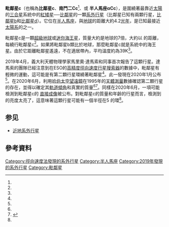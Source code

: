 {{short description|Exoplanet}}
{{Infobox planet
| extrasolarplanet   = yes
| name               =毗鄰星c
| image              = File:Proxima planetary system.svg
| image_size         = <!-- Overrides image size default of 225px -->
| image_alt          = 
| caption            = 示意图：毗邻星b和毗邻星c围绕毗邻星的轨道示意图
| apsis              = astron
| discovery_ref      = <ref name="Damasso2020" />
| discoverer         = 馬里奧·達馬索（Mario Damasso）等人
| discovery_site     = [[高精度徑向速度行星搜索器|HARPS]]
| discovered         = January 2020
| discovery_method   = [[都卜勒光譜學|逕向速度]]
| alt_names          = <!--(Any alternative names for the body)-->
| periastron         = 
| apoastron          = 
| semimajor          = {{val|1.489|0.049}} [[天文單位|AU]]<ref name="Kervella2020" />
| avg_speed          = <!--(Average orbital speed)-->
| eccentricity       = {{val|0.04|0.01}}<ref name="BenedictMcArthur2020" />
| period             = {{val|1928|20}} [[天|d]]<ref name="BenedictMcArthur2020" />
| inclination        = {{val|133|1}}<ref name="BenedictMcArthur2020" />
| angular_dist       = 
| asc_node           = {{val|331|1}}<ref name="BenedictMcArthur2020" />
| long_periastron    = {{val|-4|4}}<ref name="BenedictMcArthur2020" />
| time_periastron    = {{val|2456202|21}}<ref name="BenedictMcArthur2020" />
| semi-amplitude     = {{val|1.1|0.2}}<ref name="BenedictMcArthur2020" />
| star               = [[Proxima_Centauri|Proxima Centauri]]
| mean_radius        = <!--(For planets & large, spheroidal minor planets)-->
| surface_area       = 
| volume             = 
| density            = 
| mass               = {{val|7|1}} {{Earth mass|link=y}}<ref name="BenedictMcArthur2020" />
| surface_grav       = <!--Equatorial surface gravity-->
| moment_of_inertia_factor = 
| escape_velocity    = 
| albedo             = 
| single_temperature = {{convert|39|K|C F}}<ref name="Damasso2020" />
}}

'''毗鄰星c'''（也稱為'''比鄰星c'''、'''南門二Cc'''<ref name="Kervella2020"/>、或 '''半人馬座αCc'''），是圍繞著最靠近[[太陽|太陽]]的[[恆星系統|三合星]]系統中的[[紅矮星|紅矮星]]──[[比鄰星|比鄰星]]的一顆[[系外行星|系外行星]]（比鄰星已知有兩顆行星，[[比鄰星b|比鄰星b]]和[[比鄰星d|比鄰星d]]）。它位在[[半人馬座|半人馬座]]，與[[地球|地球]]的距離大約4.2[[光年|光年]]，是已知最接近[[太陽系|太陽系]]的{{link-en|系外行星|List of nearest exoplanets}}之一。

毗鄰星c是一顆[[超級地球|超級地球]]或[[迷你海王星|迷你海王星]]，質量大約是地球的7倍，大約以{{convert|1.49|AU|km}} 的距離，每{{convert|1928|days|years}}繞行毗鄰星c<ref name="BenedictMcArthur2020" />。如果將毗鄰星b類比於地球，那麼毗鄰星c就是系統中的海王星。由於它距離毗鄰星遙遠，不在適居帶內，平均溫度約為39K<ref name="Damasso2020" />。

2019年4月，義大利天體物理學家馬里奧·達馬索和同事首次報告了這顆行星。達馬索的團隊已經注意到在ESO的[[高精度徑向速度行星搜索器|高精度徑向速度行星搜索器]]的數據中，毗鄰星有輕微的運動，這可能是有第二顆行星環繞著毗鄰星<ref name="SA-20190412" />。此一發現在2020年1月公布<ref name="Damasso2020" />。在2020年6月，利用[[哈伯太空望遠鏡|哈伯太空望遠鏡]]在1995年的[[天體測量|天體測量]]數據確認第二顆行星的存在，並得以確定其[[軌道傾角|軌道傾角]]和真實的質量<ref name="BenedictMcArthur2020" /><ref name="McDonald">{{cite web |url=https://mcdonaldobservatory.org/news/releases/20200602 |title=Texas Astronomer Uses 25-year-old Hubble Data to Confirm Planet Proxima Centauri c |last=Benedict |first=Fritz |date=June 2, 2020 |website=McDonald Observatory |publisher=University of Texas |accessdate=2020-08-25 |archive-date=2020-06-07 |archive-url=https://web.archive.org/web/20200607114736/https://mcdonaldobservatory.org/news/releases/20200602 |dead-url=no }}</ref>。同樣在2020年6月，一項可能檢測到毗鄰星c的 [[系外行星偵測法|直接成像]]被公布。對毗鄰星c的質量和年齡的行星而言，檢測到的亮度太亮了，這意味著這顆行星可能有一個半徑在5 {{Jupiter radius|link=y}}的環<ref name="Gratton2020" />。

== 参见 ==
* [[近地系外行星|近地系外行星]]

== 參考資料 ==
{{reflist|refs=
<ref name="SA-20190412">{{cite magazine
 |title        = A Second Planet May Orbit Earth's Nearest Neighboring Star
 |url          = https://www.scientificamerican.com/article/a-second-planet-may-orbit-earths-nearest-neighboring-star/
 |magazine     = Scientific American
 |first        = Lee
 |last         = Billings
 |date         = April 12, 2019
 |accessdate   = April 12, 2019
 |archive-date = 2021-01-20
 |archive-url  = https://web.archive.org/web/20210120004836/https://www.scientificamerican.com/article/a-second-planet-may-orbit-earths-nearest-neighboring-star/
 |dead-url     = no
}}</ref>
<ref name="Damasso2020">{{cite journal
 |last1          = Damasso
 |first1         = Mario
 |displayauthors = etal
 |title          = A low-mass planet candidate orbiting Proxima Centauri at a distance of 1.5 AU
 |journal        = [[Science_Advances|Science Advances]]
 |date           = January 2020
 |volume         = 6
 |issue          = 3
 |page           = eaax7467
 |doi            = 10.1126/sciadv.aax7467
 |url            = https://advances.sciencemag.org/content/6/3/eaax7467
 |accessdate     = 23 July 2020
 |bibcode        = 2020SciA....6.7467D
 |archive-date   = 2021-04-10
 |archive-url    = https://web.archive.org/web/20210410184214/https://advances.sciencemag.org/content/6/3/eaax7467
 |dead-url       = no
}}</ref>
<ref name="Kervella2020">{{cite journal 
     | last1    = Kervella 
     | first1   = Pierre 
     | last2    = Arenou 
     | first2   = Frédéric 
     | last3    = Schneider 
     | first3   = Jean 
     | title    = Orbital inclination and mass of the exoplanet candidate Proxima c 
     | journal  = [[Astronomy_&_Astrophysics|Astronomy & Astrophysics]] 
     | date     = March 2020 
     | volume   = 635 
     | page     = L14 
     | doi      = 10.1051/0004-6361/202037551 
     | bibcode  = 2020A&A...635L..14K 
     | arxiv    = 2003.13106
}}</ref>
<ref name="Gratton2020">{{cite journal 
     | last1           = Gratton 
     | first1          = R. 
     | displayauthors  = etal 
     | title           = Searching for the near-infrared counterpart of Proxima c using multi-epoch high-contrast SPHERE data at VLT 
     | journal         = [[Astronomy_&_Astrophysics|Astronomy & Astrophysics]] 
     | date            = June 2020 
     | volume          = 638 
     | page            = A120 
     | doi             = 10.1051/0004-6361/202037594 
     | bibcode         = 2020A&A...638A.120G 
     | arxiv           = 2004.06685
}}</ref>
<ref name="BenedictMcArthur2020">{{cite journal
 |last1        = Benedict
 |first1       = G. Fritz
 |last2        = McArthur
 |first2       = Barbara E.
 |title        = A Moving Target—Revising the Mass of Proxima Centauri c
 |journal      = [[Research_Notes_of_the_AAS|Research Notes of the AAS]]
 |date         = June 2020
 |volume       = 4
 |issue        = 6
 |page         = 86
 |doi          = 10.3847/2515-5172/ab9ca9
 |url          = https://iopscience.iop.org/article/10.3847/2515-5172/ab9ca9
 |accessdate   = 23 July 2020
 |bibcode      = 2020RNAAS...4...86B
 |archive-date = 2021-02-28
 |archive-url  = https://web.archive.org/web/20210228174845/https://iopscience.iop.org/article/10.3847/2515-5172/ab9ca9
 |dead-url     = no
}}</ref>
}}

{{Nearest star systems|1}}

[[Category:徑向速度法發現的系外行星|Category:徑向速度法發現的系外行星]]
[[Category:半人馬座|Category:半人馬座]]
[[Category:2019年發現的系外行星|Category:2019年發現的系外行星]]
[[Category:毗鄰星|Category:毗鄰星]]